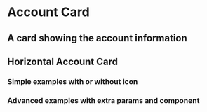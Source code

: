 
# Account Card

## A card showing the account information

<NPM npm={props.npm} />

## Horizontal Account Card

### Simple examples with or without icon

<AccountCardPageSimple />

### Advanced examples with extra params and component

<AccountCardPageAdvanced />
